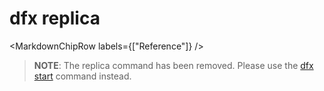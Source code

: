 
# dfx replica

<MarkdownChipRow labels={["Reference"]} />

> **NOTE**: The replica command has been removed. Please use the [dfx start](./dfx-start.md) command instead.
